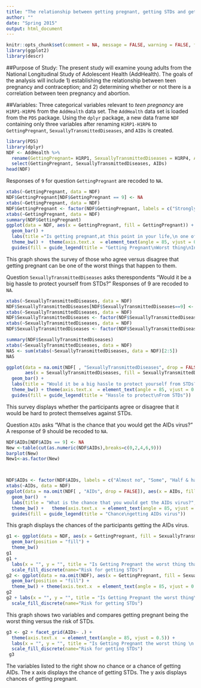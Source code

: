 ```yaml
---
title: "The relationship between getting pregnant, getting STDs and getting AIDs."
author: ""
date: "Spring 2015"
output: html_document
---
```


```r
knitr::opts_chunk$set(comment = NA, message = FALSE, warning = FALSE, fig.align = "center")
library(ggplot2)
library(descr)
```
##Purpose of Study:
 The present study will examine young adults from the National Longitudinal Study of Adolescent Health (AddHealth). The goals of the analysis will include 1) establishing the relationship between teen pregnancy and contraception; and 2) determining whether or not there is a correlation between teen pregnancy and abortion.

##Variables:
Three categorical variables relevant to *teen pregnancy* are `H1RP1-H1RP6` from the `AddHealth` data set.  The `AddHealth` data set is loaded from the `PDS` package.  Using the `dplyr` package, a new data frame `NDF` containing only three variables after renaming `H1RP1-H1RP6` to `GettingPregnant`, `SexuallyTransmittedDiseases`, and `AIDs` is created.


```r
library(PDS)
library(dplyr)
NDF <- AddHealth %>%
  rename(GettingPregnant= H1RP1, SexuallyTransmittedDiseases = H1RP4, AIDs = H1RP3) %>%
  select(GettingPregnant, SexuallyTransmittedDiseases, AIDs)
head(NDF)
```

Responses of `9` for question `GettingPregnant` are recoded to `NA`. 

```r
xtabs(~GettingPregnant, data = NDF)
NDF$GettingPregnant[NDF$GettingPregnant == 9] <- NA
xtabs(~GettingPregnant, data = NDF)
NDF$GettingPregnant <- factor(NDF$GettingPregnant, labels = c("Strongly Agree", "Agree", "Neither agree nor disagree", "Disagree","Strongly Disagreed","Refused", "Legitimate Skip" ,"Don't know"))[, drop = TRUE]
xtabs(~GettingPregnant, data = NDF)
summary(NDF$GettingPregnant)
ggplot(data = NDF, aes(x = GettingPregnant, fill = GettingPregnant)) + 
  geom_bar() + 
  labs(title ="Is getting pregnant,at this point in your life,\n one of the worst things that\n could happen to you?", x = "") +
  theme_bw() +  theme(axis.text.x  = element_text(angle = 85, vjust = 0.5)) +
  guides(fill = guide_legend(title = "Getting Pregnant\nWorst thing\nIn your Life?"))
```

This graph shows the survey of those who agree versus disagree that getting pregnant can be one of the worst things that happen to them. 



Question `SexuallyTransmittedDiseases` asks therespondents "Would it be a big hassle to protect yourself from STDs?"  Responses of 9 are recoded to `NA`.

```r
xtabs(~SexuallyTransmittedDiseases, data = NDF)
NDF$SexuallyTransmittedDiseases[NDF$SexuallyTransmittedDiseases==9] <- NA
xtabs(~SexuallyTransmittedDiseases, data = NDF)
NDF$SexuallyTransmittedDiseases <- factor(NDF$SexuallyTransmittedDiseases)[, drop = TRUE]
xtabs(~SexuallyTransmittedDiseases, data = NDF)
NDF$SexuallyTransmittedDiseases <- factor(NDF$SexuallyTransmittedDiseases, labels = c("Strongly Agree", "Agree", "Neither Agree nor Disagree", "Disagree", "Strongly Disagree", "refused","Legitimate skip", "don't know"))
```



```r
summary(NDF$SexuallyTransmittedDiseases)
xtabs(~SexuallyTransmittedDiseases, data = NDF)
NAS <- sum(xtabs(~SexuallyTransmittedDiseases, data = NDF)[2:5]) 
NAS
```

```r
ggplot(data = na.omit(NDF[ , "SexuallyTransmittedDiseases", drop = FALSE]), 
       aes(x = SexuallyTransmittedDiseases, fill = SexuallyTransmittedDiseases)) + 
  geom_bar() + 
  labs(title = "Would it be a big hassle to protect yourself from STDs?", x = "") +
  theme_bw() + theme(axis.text.x  = element_text(angle = 85, vjust = 0.5))+
  guides(fill = guide_legend(title = "Hassle to protect\nFrom STDs"))
```
This survey displays whether the participants agree or disagree that it would be hard to protect themselves against STDs.



Question `AIDs` asks "What is the chance that you would get the AIDs virus?"  A response of 9 should be recoded to `NA`.

```r
NDF$AIDs[NDF$AIDs == 9] <- NA
New <-table(cut(as.numeric(NDF$AIDs),breaks=c(0,2,4,6,9)))
barplot(New)
New1<-as.factor(New)



NDF$AIDs <- factor(NDF$AIDs, labels = c("Almost no", "Some", "Half & half ","good", "Almost certain", "Refused", "Legitimate Skip","Don't Know"))[, drop = TRUE]
xtabs(~AIDs, data = NDF)
ggplot(data = na.omit(NDF[ , "AIDs", drop = FALSE]), aes(x = AIDs, fill =AIDs)) + 
  geom_bar()  +
  labs(title = "What is the chance that you would get the AIDs virus?", x = "") +
  theme_bw() +   theme(axis.text.x  = element_text(angle = 85, vjust = 0.5)) +
  guides(fill = guide_legend(title = "Chance\ngetting AIDs virus"))
```
This graph displays the chances of the participants getting the AIDs virus.
```r
g1 <- ggplot(data = NDF, aes(x = GettingPregnant, fill = SexuallyTransmittedDiseases)) +
  geom_bar(position = "fill") + 
  theme_bw()
g1
g1 +
  labs(x = "", y = "", title = "Is Getting Pregnant the worst thing that could happen to you? versus Risk for STDs ") + 
  scale_fill_discrete(name="Risk for getting STDs") 
g2 <- ggplot(data = na.omit(NDF), aes(x = GettingPregnant, fill = SexuallyTransmittedDiseases)) + 
  geom_bar(position = "fill") + 
  theme_bw() + theme(axis.text.x  = element_text(angle = 85, vjust = 0.5))
g2
g2 + labs(x = "", y = "", title = "Is Getting Pregnant the worst thing\n that could happen to you?\n versus Risk for STDs ") + 
  scale_fill_discrete(name="Risk for getting STDs") 
```

This graph shows two variables and compares getting pregnant being the worst thing versus the risk of STDs.

```r
g3 <- g2 + facet_grid(AIDs~ .) +
  theme(axis.text.x  = element_text(angle = 85, vjust = 0.5)) +
  labs(x = "", y = "", title = "Is Getting Pregnant the worst thing \n that could happen to you? \n versus Risk for STDs \n versus Risk for getting AIDs") + 
  scale_fill_discrete(name="Risk for getting STDs")
 g3
```

The variables listed to the right show no chance or a chance of getting AIDs. The x axis displays the chance of getting STDs. The y axis displays chances of getting pregnant.
